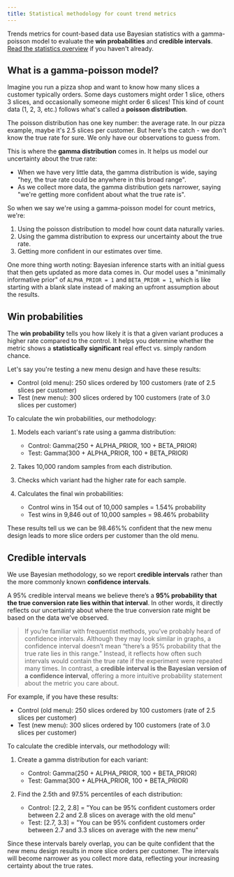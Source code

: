 ```yaml
---
title: Statistical methodology for count trend metrics
---
```


Trends metrics for count-based data use Bayesian statistics with a gamma-poisson model to evaluate the **win probabilities** and **credible intervals**. [Read the statistics overview](/docs/experiments/statistics) if you haven't already.

## What is a gamma-poisson model?

Imagine you run a pizza shop and want to know how many slices a customer typically orders. Some days customers might order 1 slice, others 3 slices, and occasionally someone might order 6 slices! This kind of count data (1, 2, 3, etc.) follows what's called a **poisson distribution**.

The poisson distribution has one key number: the average rate. In our pizza example, maybe it's 2.5 slices per customer. But here's the catch - we don't know the true rate for sure. We only have our observations to guess from.

This is where the **gamma distribution** comes in. It helps us model our uncertainty about the true rate:

- When we have very little data, the gamma distribution is wide, saying "hey, the true rate could be anywhere in this broad range".
- As we collect more data, the gamma distribution gets narrower, saying "we're getting more confident about what the true rate is".

So when we say we're using a gamma-poisson model for count metrics, we're:

1. Using the poisson distribution to model how count data naturally varies.
2. Using the gamma distribution to express our uncertainty about the true rate.
3. Getting more confident in our estimates over time.

One more thing worth noting: Bayesian inference starts with an initial guess that then gets updated as more data comes in. Our model uses a "minimally informative prior" of `ALPHA_PRIOR = 1` and `BETA_PRIOR = 1`, which is like starting with a blank slate instead of making an upfront assumption about the results.

## Win probabilities

The **win probability** tells you how likely it is that a given variant produces a higher rate compared to the control. It helps you determine whether the metric shows a **statistically significant** real effect vs. simply random chance.

Let's say you're testing a new menu design and have these results:

- Control (old menu): 250 slices ordered by 100 customers (rate of 2.5 slices per customer)
- Test (new menu): 300 slices ordered by 100 customers (rate of 3.0 slices per customer)

To calculate the win probabilities, our methodology:

1. Models each variant's rate using a gamma distribution:
	- Control: Gamma(250 + ALPHA_PRIOR, 100 + BETA_PRIOR)
	- Test: Gamma(300 + ALPHA_PRIOR, 100 + BETA_PRIOR)

2. Takes 10,000 random samples from each distribution.

3. Checks which variant had the higher rate for each sample.

4. Calculates the final win probabilities:
	- Control wins in 154 out of 10,000 samples = 1.54% probability
	- Test wins in 9,846 out of 10,000 samples = 98.46% probability

These results tell us we can be 98.46%% confident that the new menu design leads to more slice orders per customer than the old menu.

## Credible intervals

We use Bayesian methodology, so we report **credible intervals** rather than the more commonly known **confidence intervals**.

A 95% credible interval means we believe there’s a **95% probability that the true conversion rate lies within that interval**. In other words, it directly reflects our uncertainty about where the true conversion rate might be based on the data we’ve observed.

> If you’re familiar with frequentist methods, you’ve probably heard of confidence intervals. Although they may look similar in graphs, a confidence interval doesn’t mean “there’s a 95% probability that the true rate lies in this range.” Instead, it reflects how often such intervals would contain the true rate if the experiment were repeated many times. In contrast, a **credible interval is the Bayesian version of a confidence interval**, offering a more intuitive probability statement about the metric you care about.

For example, if you have these results:

- Control (old menu): 250 slices ordered by 100 customers (rate of 2.5 slices per customer)
- Test (new menu): 300 slices ordered by 100 customers (rate of 3.0 slices per customer)

To calculate the credible intervals, our methodology will:

1. Create a gamma distribution for each variant:
	- Control: Gamma(250 + ALPHA_PRIOR, 100 + BETA_PRIOR)
	- Test: Gamma(300 + ALPHA_PRIOR, 100 + BETA_PRIOR)

2. Find the 2.5th and 97.5% percentiles of each distribution:
	- Control: [2.2, 2.8] = "You can be 95% confident customers order between 2.2 and 2.8 slices on average with the old menu"
	- Test: [2.7, 3.3] = "You can be 95% confident customers order between 2.7 and 3.3 slices on average with the new menu"

Since these intervals barely overlap, you can be quite confident that the new menu design results in more slice orders per customer. The intervals will become narrower as you collect more data, reflecting your increasing certainty about the true rates.